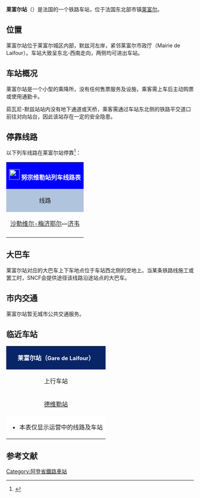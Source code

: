 {{Infobox station
| name          =[[File:Sncf-logo.svg|32x32px]]莱富尔站<br>Gare de Laifour
| type          = [[法国铁路|法国铁路]]
| image = File:Laifour gare voies et tunnel.JPG
|image_caption = 莱富尔站
| address       = {{FRA}}[[阿登省|阿登省]][[莱富尔|莱富尔]]
| latd          = 49
| latm          = 54
| lats          = 41
| latNS         = N
| longd         = 4
| longm         = 41
| longs         = 34
| longEW        = E
| operator = [[File:Sncf-logo.svg|32x32px]]
| coordinates_display = yes
| iso_region    = FR
| line          = 
* [[苏瓦松－济韦铁路|苏瓦松－济韦铁路]]
| platform      = 2
| tracks        = 2
| elevation = 143米
| opened        = 1859年9月14日
| rebuilt =
| status = 使用中
| closed        = 
| passengers= 约1.7万人次<ref>{{Cite web|url=https://ressources.data.sncf.com/explore/dataset/frequentation-gares/?sort=voyageurs_2014&q=laifour|title=Fréquentation en gares|accessdate=2016-11-13|author=SNCF|date=|language=法语|publisher=SNCF Open Data|archive-date=2016-11-14|archive-url=https://web.archive.org/web/20161114012719/https://ressources.data.sncf.com/explore/dataset/frequentation-gares/?sort=voyageurs_2014&q=laifour|dead-url=no}}</ref>
| pass_year= 2015年
| station_type = 乘降所
| connections = （无）
| route_map =
| map_locator   = 
| note =
}}

'''莱富尔站'''（{{lang-fr|Gare de Laifour}}）是法国的一个铁路车站，位于法国东北部市镇[[莱富尔|莱富尔]]。

==位置==

莱富尔站位于莱富尔城区内部，默兹河左岸，紧邻莱富尔市政厅（Mairie de Laifour）。车站大致呈东北-西南走向，两侧均可进出车站。

==车站概况==

莱富尔站是一个小型的乘降所，没有任何售票服务及设施，乘客需上车后主动购票或使用通勤卡。

茹瓦尼-默兹站站内没有地下通道或天桥，乘客需通过车站东北侧的铁路平交道口前往对向站台，因此该站存在一定的安全隐患。

== 停靠线路 ==

{{动态列表|最后更新时间：2016年5月8日。本章节内容仅供参考，不排除临时性的变更。欢迎修正和补充}}

以下列车线路在莱富尔站停靠<ref>{{Cite web|url=http://cdn.ter.sncf.com/medias/PDF/champagne_ardenne/(7)%20Horaires%20du%2003%20avr_tcm57-74327_tcm57-74293.pdf|title=沙勒维尔-梅济耶尔—济韦线路列车时刻表|accessdate=2016-05-08|author=SNCF|date=|language=法语|publisher=SNCF|deadurl=yes|archiveurl=https://web.archive.org/web/20160811061554/http://cdn.ter.sncf.com/medias/PDF/champagne_ardenne/%287%29%20Horaires%20du%2003%20avr_tcm57-74327_tcm57-74293.pdf|archivedate=2016-08-11}}</ref>：

{| class="wikitable mw-collapsible" 
|colspan="5" style="background:#0000FF" align="center" |[[File:Sncf-logo.svg|28x28px]] <font color=#FFFFFF>'''努宗维勒站列车线路表'''</font>
|-
!style="background:#B0C4DE"| 线路
!style="background:#B0C4DE"|车种
!style="background:#B0C4DE"|上一站
!style="background:#B0C4DE"|下一站
!style="background:#B0C4DE"|大致运行频率{{noteTag|name=noteA}}
|-
|[[沙勒维尔-梅济耶尔站|沙勒维尔-梅济耶尔]]—[[济韦站|济韦]]
| rowspan="1" align="center"|[[File:Logo_TER.svg|37x37px]]
|[[德维勒站|德维勒]]
|[[昂尚站|昂尚]]
|每天5~9趟
|-
|colspan="5" style="background:#FFFFFF"|{{noteFoot|1=
{{noteTag|name=noteA|1=在本栏中，往返1次为"1趟"}}
}}
|}

==大巴车==

莱富尔站对应的大巴车上下车地点位于车站西北侧的空地上。当某条铁路线施工或罢工时，SNCF会提供途径该线路沿途站点的大巴车。

==市内交通==

莱富尔站暂无城市公共交通服务。

==临近车站==

{|class="wikitable mw-collapsible" style="margin: 0 auto; width:42em;"
|colspan="3"  style="background:#082567" align="center"|<font color=#FFFFFF>'''莱富尔站（<span style="font-size:11pt;">Gare de Laifour</span>）'''</font>
|-
!上行车站
!线路
!下行车站
|-
|align="center" |[[德维勒站|德维勒站]]
|align="center" |'''[[苏瓦松－济韦铁路|苏瓦松－济韦铁路]]'''
|align="center" |[[昂尚站|昂尚站]]
|-
|colspan="3" style="background:#FFFFFF"|
*本表仅显示运营中的线路及车站
|}

== 参考文献 ==
{{Reflist}}

[[Category:阿登省鐵路車站|Category:阿登省鐵路車站]]